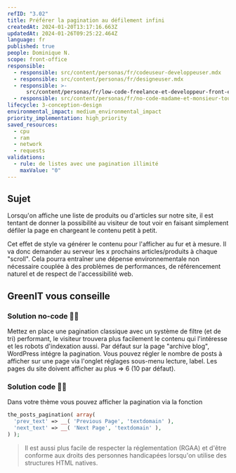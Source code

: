```yaml
---
refID: "3.02"
title: Préférer la pagination au défilement infini
createdAt: 2024-01-20T13:17:16.663Z
updatedAt: 2024-01-26T09:25:22.464Z
language: fr
published: true
people: Dominique N.
scope: front-office
responsible:
  - responsible: src/content/personas/fr/codeuseur-developpeuser.mdx
  - responsible: src/content/personas/fr/designeuser.mdx
  - responsible: >-
      src/content/personas/fr/low-code-freelance-et-developpeur-front-end-d-agences.mdx
  - responsible: src/content/personas/fr/no-code-madame-et-monsieur-tout-le-monde.mdx
lifecycle: 3-conception-design
environmental_impact: medium_environmental_impact
priority_implementation: high_priority
saved_resources:
  - cpu
  - ram
  - network
  - requests
validations:
  - rule: de listes avec une pagination illimité
    maxValue: "0"
---
```


## Sujet

Lorsqu'on affiche une liste de produits ou d'articles sur notre site, il est tentant de donner la possibilité au visiteur de tout voir en faisant simplement défiler la page en chargeant le contenu petit à petit.

Cet effet de style va générer le contenu pour l'afficher au fur et à mesure. Il va donc demander au serveur les x prochains articles/produits à chaque "scroll". Cela pourra entraîner une dépense environnementale non nécessaire couplée à des problèmes de performances, de référencement naturel et de respect de l'accessibilité web.

## GreenIT vous conseille

### Solution no-code 🌱🌱

Mettez en place une pagination classique avec un système de filtre (et de tri) performant, le visiteur trouvera plus facilement le contenu qui l'intéresse et les robots d'indexation aussi.
Par défaut sur la page "archive blog", WordPress intégre la pagination. Vous pouvez régler le nombre de posts à afficher sur une page via l'onglet réglages sous-menu lecture, label. Les pages du site doivent afficher au plus => 6 (10 par défaut).

### Solution code 🌱🌱

Dans votre thème vous pouvez afficher la pagination via la fonction

```php
the_posts_pagination( array(
  'prev_text' => __( 'Previous Page', 'textdomain' ),
  'next_text' => __( 'Next Page', 'textdomain' ),
) );
```

> Il est aussi plus facile de respecter la réglementation (RGAA) et d'être conforme aux droits des personnes handicapées lorsqu'on utilise des structures HTML natives.
